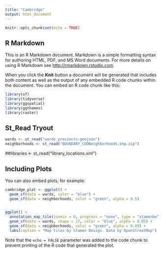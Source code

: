 ```yaml
---
title: "Cambridge"
output: html_document
---
```


```r
knitr::opts_chunk$set(echo = TRUE)
```

## R Markdown

This is an R Markdown document. Markdown is a simple formatting syntax for authoring HTML, PDF, and MS Word documents. For more details on using R Markdown see <http://rmarkdown.rstudio.com>.

When you click the **Knit** button a document will be generated that includes both content as well as the output of any embedded R code chunks within the document. You can embed an R code chunk like this:

```r
library(sf)
library(tidyverse)
library(ggspatial)
library(ggthemes)
library(raster)
```

## St_Read Tryout

```r

wards <- st_read("wards_precincts.geojson")
neighborhoods <- st_read("BOUNDARY_CDDNeighborhoods.shp.zip")
```
##libraries <- st_read("library_locations.xml")

## Including Plots

You can also embed plots, for example:

```r

cambridge_plot <- ggplot() +
  geom_sf(data = wards, color = "blue") +
  geom_sf(data = neighborhoods, color = "green", alpha = 0.5)
  

```

```r

ggplot() +
  annotation_map_tile(zoomin = 0, progress = "none", type = "stamenbw") +
  geom_sf(data = wards, shape = 17, color = "blue", alpha = 0.05) +
  geom_sf(data = neighborhoods, color = "green", alpha = 0.05) +
  labs(caption = "Map tiles by Stamen Design. Data by OpenStreetMap")

```

Note that the `echo = FALSE` parameter was added to the code chunk to prevent printing of the R code that generated the plot.
